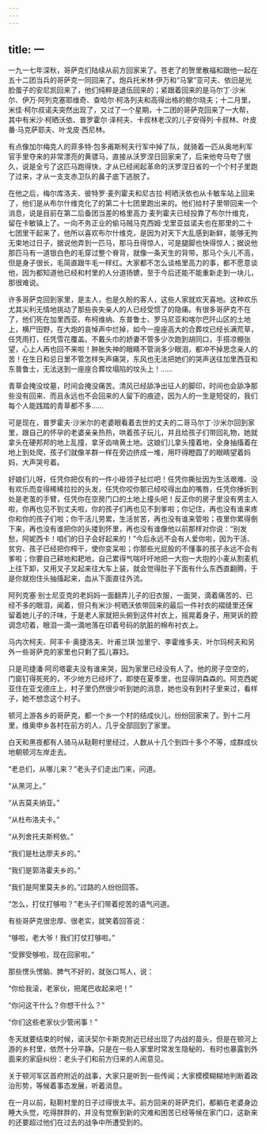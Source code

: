 ```yaml
---
---
---
```

title: 一
---




一九一七年深秋，哥萨克们陆续从前方回家来了。苍老了的贺里散福和跟他一起在五十二团当兵的哥萨克一同回来了。炮兵托米林·伊万和“马掌”亚可夫、依旧是光脸蛋子的安尼凯回来了，他们纯粹是退伍回来的；紧跟着回来的是马尔丁·沙米尔、伊万·阿列克塞耶维奇、查哈尔·柯洛列夫和高得出格的鲍尔晓夫；十二月里，米佳·柯尔叔诺夫突然出现了，又过了一个星期，十二团的哥萨克回来了一大帮，其中有米沙·柯晒沃依、普罗霍尔·泽柯夫、卡叔林老汉的儿子安得列·卡叔林、叶皮番·马克萨耶夫、叶戈皮·西尼林。

有点像加尔梅克人的菲多特·包多甫斯柯夫行军中掉了队，就骑着一匹从奥地利军官手里夺来的非常漂亮的黄骠马，直接从沃罗涅日回家来了，后来他夸马夸了很久，说是全亏了这匹马跑得快，才从已经闹起革命的沃罗涅日省的一个个村子里跑了过来，才从一支支赤卫队的鼻子底下逃脱了。

在他之后，梅尔库洛夫、彼特罗·麦列霍夫和尼古拉·柯晒沃依也从卡敏车站上回来了，他们是从布尔什维克化了的第二十七团里跑出来的。他们给村子里带回来一个消息，说是目前在第二后备团当差的格里高力·麦列霍夫已经投靠了布尔什维克，留在卡敏镇上了。一向不务正业的偷马贼马克西姆·戈里亚兹诺夫也在那里的二十七团里干起来了，他所以喜欢布尔什维克，是因为对天下大乱感到新鲜，能够无拘无束地过日子，据说他弄到一匹马，那马丑得惊人，可是腿脚也快得惊人；据说他那匹马有一道银白色的毛穿过整个脊背，就像一条天生的背带，那马个头儿不高，但是身子很长，毛简直跟牛毛一样红。大家都不怎么谈格里高力的事，都不愿意谈他，因为都知道他已经和村里的人分道扬镳，至于今后还能不能重新走到一块儿，那很难说。

许多哥萨克回到家里，是主人，也是久盼的客人，这些人家就欢天喜地。这种欢乐尤其尖利无情地挑动了那些丧失亲人的人已经受惯了的隐痛。有很多哥萨克不在了，他们死在加里西亚、布柯维纳、东普鲁士、罗马尼亚和喀尔巴阡山区的土地上，横尸田野，在大炮的哀悼声中烂掉，如今一座座高大的合葬坟已经长满荒草，任凭雨打，任凭雪花覆盖。不戴头巾的娇妻不管多少次跑到胡同口，手搭凉棚张望，心上人再也回不来啦！肿胀失神的眼睛不管淌多少眼泪，都冲不掉思念亲人的苦！在生日和忌日里不管怎样失声痛哭，东风也无法把她们的哭声送往加里西亚和东普鲁士，无法送到一座座合葬坟塌陷的坟头上！……

青草会掩没坟墓，时间会掩没痛苦。清风已经舔净出征人的脚印，时间也会舔净那些没有回来、而且永远也不会回来的人留下的痕迹，因为人的一生是短促的，我们每个人能践踏的青草都不多……

可是现在，普罗霍夫·沙米尔的老婆眼看着去世的丈夫的二哥马尔丁·沙米尔回到家里，跟自己的怀孕的老婆亲亲热热，哄着孩子玩儿，并且给孩子们带回礼物，她就拿头在硬邦邦的地上乱撞，拿牙齿啃黄土地。这娘们儿拿头撞着地，全身抽搐着在地上到处爬，孩子们就像羊群一样在旁边挤成一堆，用吓得瞪圆了的眼睛望着妈妈，大声哭号着。

好娘们儿呀，任凭你把仅有的一件小褂领子扯烂吧！任凭你撕扯因为生活艰难、没有欢乐而变得稀稀拉拉的头发，任凭你咬你那已经咬得出血的嘴唇，任凭你捶折到处是老茧的手臂，任凭你在空房门口的土地上撞头吧！反正你的房子里没有男主人啦，你再也见不到丈夫啦，你的孩子们再也见不到爹啦；你记住，再也没有谁来疼你和你的孩子们啦；你干活儿劳累，生活贫苦，再也没有谁来管啦；夜里你累得倒下来，再也没有谁把你的头搂到怀里，再也没有谁像他以前那样对你说：“别发愁，阿妮西卡！咱们的日子会好起来的！”今后永远不会有人爱你啦，因为干活、贫穷、孩子已经把你榨干，使你变呆啦；你那些光屁股的不懂事的孩子永远不会有爹啦；你要自己耕地和耙地，自己累得气喘吁吁地把一大抱一大抱的小麦从割麦机上往下卸，又用叉子叉起来往大车上装，就会觉得肚子下面有什么东西直翻腾，于是你就抱住头抽搐起来，血从下面直往外流。

阿列克塞·别士尼亚克的老妈妈一面翻弄儿子的旧衣服，一面哭，滴着痛苦的、已经不多的眼泪，闻着，但只有米沙·柯晒沃依带回来的最后一件衬衣的褶缝里还保留着她儿子的汗味，于是老人家就把头俯到这件衬衣上，摇晃着身子，用哭诉的腔调念叨着，眼泪一滴一滴地落在印着号码的肮脏的棉布衬衣上。

马内次柯夫、阿丰卡·奥捷洛夫、叶甫兰琪·加里宁、李霍维多夫、叶尔玛柯夫和另外一些哥萨克的家里也只剩了孤儿寡妇。

只是司捷潘·阿司塔霍夫没有谁来哭，因为家里已经没有人了。他的房子空空的，门窗钉得死死的，不少地方已经坏了，即使在夏季里，也显得阴森森的。阿克西妮亚住在亚戈德庄上，村子里仍然很少听到她的消息，她也没有到村子里来过，看样子，她不想念这个村子。

顿河上游各乡的哥萨克，都一个乡一个村的结成伙儿，纷纷回家来了。到十二月里，维奥申乡各村在前方的人，几乎全部回到了家里。

白天和黑夜都有人骑马从鞑靼村里经过，人数从十几个到四十多个不等，成群成伙地朝顿河左岸走去。

“老总们，从哪儿来？”老头子们走出门来，问道。

“从黑河上。”

“从吉莫夫纳亚。”

“从杜布洛夫卡。”

“从列舍托夫斯柯依。”

“我们是杜达廖夫乡的。”

“我们是郭洛霍夫乡的。”

“我们是阿里莫夫乡的。”过路的人纷纷回答。

“怎么，打仗打够啦？”老头子们带着挖苦的语气问道。

有些哥萨克很忠厚、很老实，就笑着回答说：

“够啦，老大爷！我们打仗打够啦。”

“受罪受够啦，现在回家啦。”

那些愣头愣脑、脾气不好的，就张口骂人，说：

“你给我滚，老家伙，把尾巴收起来吧！”

“你问这干什么？你想干什么？”

“你们这些老家伙少管闲事！”

冬天就要结束的时候，诺沃契尔卡斯克附近已经出现了内战的苗头，但是在顿河上游的乡村里，依然十分平静。只是在一些人家里时常发生隐秘的、有时也暴露到外面来的家庭纠纷：老头子们和前方归来的人闹意见。

关于顿河军区首府附近的战事，大家只是听到一些传闻；大家模模糊糊地判断着政治形势，等候着事态发展，听着消息。

在一月以前，鞑靼村里的日子过得很太平。前方回来的哥萨克们，都躺在老婆身边睡大头觉，吃得胖胖的，并没有觉察到新的灾难和困苦已经等候在家门口，这新来的还要超过他们在过去的战争中所遭受到的。